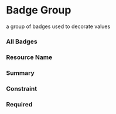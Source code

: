 

<Meta of={Stories}/>

# Badge Group

a group of badges used to decorate values

### All Badges

<Canvas of={Stories.BadgeGroup1} sourceState="shown" layout="centered"/>

### Resource Name

<Canvas of={Stories.BadgeGroup2} sourceState="shown" layout="centered"/>

### Summary

<Canvas of={Stories.BadgeGroup3} sourceState="shown" layout="centered"/>

### Constraint

<Canvas of={Stories.BadgeGroup4} sourceState="shown" layout="centered"/>

### Required

<Canvas of={Stories.BadgeGroup5} sourceState="shown" layout="centered"/>
